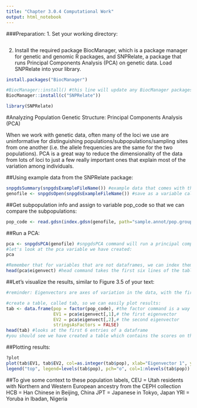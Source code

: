 ```yaml
---
title: "Chapter 3.0.4 Computational Work"
output: html_notebook
---
```


###Preparation:
1. Set your working directory: 
```r

```

2. Install the required package BiocManager, which is a package manager for genetic and genomic R packages, and SNPRelate, a package that runs Principal Components Analysis (PCA) on genetic data. Load SNPRelate into your library.
```r
install.packages("BiocManager")
```
```r
#BiocManager::install() #this line will update any BiocManager packages you have to the current version
BiocManager::install(c("SNPRelate"))
```
```r
library(SNPRelate)
```

#Analyzing Population Genetic Structure: Principal Components Analysis (PCA)

When we work with genetic data, often many of the loci we use are uninformative for distinguishing populations/subpopulations/sampling sites from one another (i.e. the allele frequencies are the same for the two populations). PCA is a great way to reduce the dimensionality of the data from lots of loci to just a few really important ones that explain most of the variation among individuals.

##Using example data from the SNPRelate package:
```r
snpgdsSummary(snpgdsExampleFileName()) #example data that comes with the package; from the hapmap project. (https://www.genome.gov/10001688/international-hapmap-project)
genofile <- snpgdsOpen(snpgdsExampleFileName()) #save as a variable called genofile using the package's snpgdsOpen command (which is performing a similar function to the data command from 3.0.1 computational)
```


##Get subpopulation info and assign to variable pop_code so that we can compare the subpopulations:
```r
pop_code <- read.gdsn(index.gdsn(genofile, path="sample.annot/pop.group")) #note that you can nest commands, like shown here. This code is very specific to this package, so don't get too caught up if you don't understand what this is doing! Short answer is we are saving information about the population designations of the individuals into a variable called pop_code
```

##Run a PCA:
```r
pca <- snpgdsPCA(genofile) #snpgdsPCA command will run a principal components analysis.
#let's look at the pca variable we have created:
pca
```
```r
#Remember that for variables that are not dataframes, we can index them using the $ and the name of the variable (ex: $eigenvect)
head(pca$eigenvect) #head command takes the first six lines of the table output
```


##Let's visualize the results, similar to Figure 3.5 of your text:
```r
#reminder: Eigenvectors are axes of variation in the data, with the first eigenvector representing the axis of largest genotype variance in the data.

#create a table, called tab, so we can easily plot results:
tab <- data.frame(pop = factor(pop_code), #the factor command is a way of grouping similar labels together so R treats them as one group
                  EV1 = pca$eigenvect[,1],# the first eigenvector
                  EV2 = pca$eigenvect[,2],# the second eigenvector
                  stringsAsFactors = FALSE)
head(tab) #looks at the first 6 entries of a dataframe
#you should see we have created a table which contains the scores on the first two principal components (eigenvectors) for each of the 279 genotyped humans, and we have labeled each individual by population.
```
##Plotting results:
```r
?plot
plot(tab$EV1, tab$EV2, col=as.integer(tab$pop), xlab="Eigenvector 1", ylab="Eigenvector 2")
legend("top", legend=levels(tab$pop), pch="o", col=1:nlevels(tab$pop))
```

##To give some context to these population labels, 
CEU = Utah residents with Northern and Western European ancestry from the CEPH collection
HCB = Han Chinese in Beijing, China
JPT = Japanese in Tokyo, Japan
YRI = Yoruba in Ibadan, Nigeria
